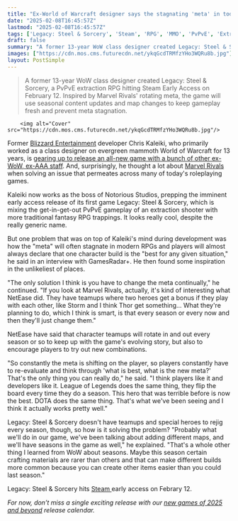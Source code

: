 ```yaml
---
title: "Ex-World of Warcraft designer says the stagnating 'meta' in today's RPGs 'really sucks,' and Marvel Rivals is a good example of how to solve it"
date: "2025-02-08T16:45:57Z"
lastmod: "2025-02-08T16:45:57Z"
tags: ['Legacy: Steel & Sorcery', 'Steam', 'RPG', 'MMO', 'PvPvE', 'Extraction Shooter', 'World of Warcraft', 'Marvel Rivals', 'Early Access']
draft: false
summary: "A former 13-year WoW class designer created Legacy: Steel & Sorcery, a PvPvE extraction RPG hitting Steam Early Access on February 12. Inspired by Marvel Rivals' rotating meta, the game will use seasonal content updates and map changes to keep gameplay fresh and prevent meta stagnation."
images: ["https://cdn.mos.cms.futurecdn.net/ykqGcdTRMfzYHo3WQRu8b.jpg"]
layout: PostSimple
---
```

> A former 13-year WoW class designer created Legacy: Steel & Sorcery, a PvPvE extraction RPG hitting Steam Early Access on February 12. Inspired by Marvel Rivals' rotating meta, the game will use seasonal content updates and map changes to keep gameplay fresh and prevent meta stagnation.


        <img alt="Cover" src="https://cdn.mos.cms.futurecdn.net/ykqGcdTRMfzYHo3WQRu8b.jpg"/>
        
Former [Blizzard Entertainment](https://www.gamesradar.com/tag/blizzard-entertainment/) developer Chris Kaleiki, who primarily worked as a class designer on evergreen mammoth World of Warcraft for 13 years, is [gearing up to release an all-new game with a bunch of other ex-WoW, ex-AAA staff](https://www.gamesradar.com/games/mmo/a-13-year-wow-veteran-formed-his-own-studio-to-make-an-rpg-that-plays-like-world-pvp-the-game-and-feels-like-a-mini-mmo-channeling-early-blizzard/). And, surprisingly, he thought a lot about [Marvel Rivals](https://www.gamesradar.com/games/third-person-shooter/marvel-rivals-guide/) when solving an issue that permeates across many of today's roleplaying games.

Kaleiki now works as the boss of Notorious Studios, prepping the imminent early access release of its first game Legacy: Steel & Sorcery, which is mixing the get-in-get-out PvPvE gameplay of an extraction shooter with more traditional fantasy RPG trappings. It looks really cool, despite the really generic name.

But one problem that was on top of Kaleiki's mind during development was how the "meta" will often stagnate in modern RPGs and players will almost always declare that one character build is the "best for any given situation," he said in an interview with GamesRadar+. He then found some inspiration in the unlikeliest of places.

"The only solution I think is you have to change the meta continually," he continued. "If you look at Marvel Rivals, actually, it's kind of interesting what NetEase did. They have teamups where two heroes get a bonus if they play with each other, like Storm and I think Thor get something... What they're planning to do, which I think is smart, is that every season or every now and then they'll just change them."

NetEase have said that character teamups will rotate in and out every season or so to keep up with the game's evolving story, but also to encourage players to try out new combinations.

"So constantly the meta is shifting on the player, so players constantly have to re-evaluate and think through 'what is best, what is the new meta?' That's the only thing you can really do," he said. "I think players like it and developers like it. League of Legends does the same thing, they flip the board every time they do a season. This hero that was terrible before is now the best. DOTA does the same thing. That's what we've been seeing and I think it actually works pretty well."

Legacy: Steel & Sorcery doesn't have teamups and special heroes to rejig every season, though, so how is it solving the problem? "Probably what we'll do in our game, we've been talking about adding different maps, and we'll have seasons in the game as well," he explained. "That's a whole other thing I learned from WoW about seasons. Maybe this season certain crafting materials are rarer than others and that can make different builds more common because you can create other items easier than you could last season."

Legacy: Steel & Sorcery hits [Steam ](https://store.steampowered.com/app/2344320/Legacy_Steel__Sorcery/)early access on Febrary 12.

*For now, don’t miss a single exciting release with our *[<em>new games of 2025 and beyond</em>](https://www.gamesradar.com/video-game-release-dates/)* release calendar.*
        